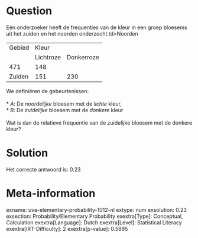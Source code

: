 Question
========

Eén onderzoeker heeft de frequenties van de kleur in een groep bloesems
uit het zuiden en het noorden onderzocht.td\>Noorden

  -------- ----------- ------------
  Gebied   Kleur       
           Lichtroze   Donkerroze
  471      148         
  Zuiden   151         230
  -------- ----------- ------------

We definiëren de gebeurtenissen:\
\
* *A*: De *noordelijke* bloesem met de *lichte* kleur,\
* *B*: De *zuidelijke* bloesem met de *donkere* kleur\
\
Wat is dan de relatieve frequentie van de zuidelijke bloesem met de
donkere kleur?


Solution
========

Het correcte antwoord is: 0.23

Meta-information
================
exname: uva-elementary-probability-1012-nl
extype: num
exsolution: 0.23
exsection: Probability/Elementary Probability
exextra[Type]: Conceptual, Calculation
exextra[Language]: Dutch
exextra[Level]: Statistical Literacy
exextra[IRT-Difficulty]: 2
exextra[p-value]: 0.5895
